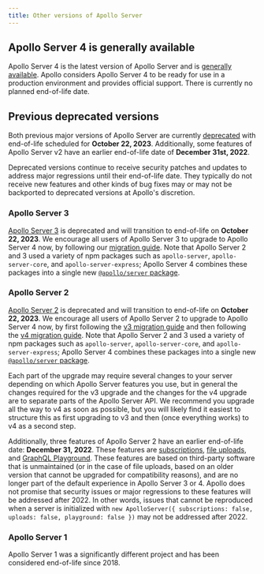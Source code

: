 ```yaml
---
title: Other versions of Apollo Server
---
```


## Apollo Server 4 is generally available

Apollo Server 4 is the latest version of Apollo Server and is [generally available](/resources/product-launch-stages#general-availability). Apollo considers Apollo Server 4 to be ready for use in a production environment and provides official support. There is currently no planned end-of-life date.

## Previous deprecated versions

Both previous major versions of Apollo Server are currently [deprecated](/resources/product-launch-stages#deprecated) with end-of-life scheduled for **October 22, 2023**. Additionally, some features of Apollo Server v2 have an earlier end-of-life date of **December 31st, 2022**.

Deprecated versions continue to receive security patches and updates to address major regressions until their end-of-life date. They typically do not receive new features and other kinds of bug fixes may or may not be backported to deprecated versions at Apollo's discretion.

### Apollo Server 3

[Apollo Server 3](/apollo-server/v3/) is deprecated and will transition to end-of-life on **October 22, 2023**. We encourage all users of Apollo Server 3 to upgrade to Apollo Server 4 now, by following our [migration guide](./migration). Note that Apollo Server 2 and 3 used a variety of npm packages such as `apollo-server`, `apollo-server-core`, and `apollo-server-express`; Apollo Server 4 combines these packages into a single new [`@apollo/server` package](./migration/#the-new-apolloserver-package).

### Apollo Server 2

[Apollo Server 2](/apollo-server/v2/) is deprecated and will transition to end-of-life on **October 22, 2023**. We encourage all users of Apollo Server 2 to upgrade to Apollo Server 4 now, by first following the [v3 migration guide](/apollo-server/v3/migration) and then following the [v4 migration guide](./migration). Note that Apollo Server 2 and 3 used a variety of npm packages such as `apollo-server`, `apollo-server-core`, and `apollo-server-express`; Apollo Server 4 combines these packages into a single new [`@apollo/server` package](./migration/#the-new-apolloserver-package).

Each part of the upgrade may require several changes to your server depending on which Apollo Server features you use, but in general the changes required for the v3 upgrade and the changes for the v4 upgrade are to separate parts of the Apollo Server API. We recommend you upgrade all the way to v4 as soon as possible, but you will likely find it easiest to structure this as first upgrading to v3 and then (once everything works) to v4 as a second step.

Additionally, three features of Apollo Server 2 have an earlier end-of-life date: **December 31, 2022**. These features are [subscriptions](/apollo-server/v2/data/subscriptions/), [file uploads](/apollo-server/v2/data/file-uploads/), and [GraphQL Playground](/apollo-server/v2/testing/graphql-playground/). These features are based on third-party software that is unmaintained (or in the case of file uploads, based on an older version that cannot be upgraded for compatibility reasons), and are no longer part of the default experience in Apollo Server 3 or 4. Apollo does not promise that security issues or major regressions to these features will be addressed after 2022. In other words, issues that cannot be reproduced when a server is initialized with `new ApolloServer({ subscriptions: false, uploads: false, playground: false })` may not be addressed after 2022.


### Apollo Server 1

Apollo Server 1 was a significantly different project and has been considered end-of-life since 2018.
